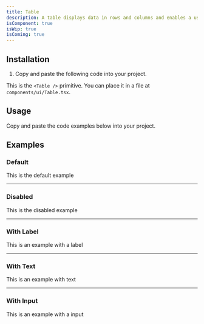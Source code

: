 ```yaml
---
title: Table
description: A table displays data in rows and columns and enables a user to navigate its contents via directional navigation keys, and optionally supports row selection and sorting.
isComponent: true
isWip: true
isComing: true
---
```


## Installation

1. Copy and paste the following code into your project.

This is the `<Table />` primitive. You can place it in a file at `components/ui/Table.tsx`.

## Usage

Copy and paste the code examples below into your project.

<ComponentSource src="../../packages/ui/src/Table.tsx" />

## Examples

### Default

This is the default example

---

### Disabled

This is the disabled example

---

### With Label

This is an example with a label

---

### With Text

This is an example with text

---

### With Input

This is an example with a input
